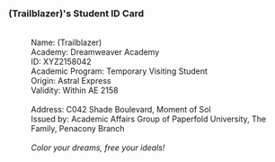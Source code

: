 ===(Trailblazer)'s Student ID Card===
:{{Size|48|'''Penacony Paperfold University College'''}}
:{{Size|42|'''Student ID Card'''}}
:<br />Name: (Trailblazer)
:Academy: Dreamweaver Academy
:ID: XYZ2158042
:Academic Program: Temporary Visiting Student
:Origin: Astral Express
:Validity: Within AE 2158
:<br />Address: C042 Shade Boulevard, Moment of Sol
:Issued by: Academic Affairs Group of Paperfold University, The Family, Penacony Branch
:<br />''Color your dreams, free your ideals!''
